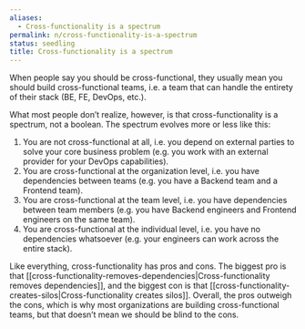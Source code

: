 ```yaml
---
aliases:
  - Cross-functionality is a spectrum
permalink: n/cross-functionality-is-a-spectrum
status: seedling
title: Cross-functionality is a spectrum
---
```

When people say you should be cross-functional, they usually mean you should build cross-functional teams, i.e. a team that can handle the entirety of their stack (BE, FE, DevOps, etc.).

What most people don’t realize, however, is that cross-functionality is a spectrum, not a boolean. The spectrum evolves more or less like this:

1. You are not cross-functional at all, i.e. you depend on external parties to solve your core business problem (e.g. you work with an external provider for your DevOps capabilities).
2. You are cross-functional at the organization level, i.e. you have dependencies between teams (e.g. you have a Backend team and a Frontend team).
3. You are cross-functional at the team level, i.e. you have dependencies between team members (e.g. you have Backend engineers and Frontend engineers on the same team).
4. You are cross-functional at the individual level, i.e. you have no dependencies whatsoever (e.g. your engineers can work across the entire stack).

Like everything, cross-functionality has pros and cons. The biggest pro is that [[cross-functionality-removes-dependencies|Cross-functionality removes dependencies]], and the biggest con is that [[cross-functionality-creates-silos|Cross-functionality creates silos]]. Overall, the pros outweigh the cons, which is why most organizations are building cross-functional teams, but that doesn’t mean we should be blind to the cons.
